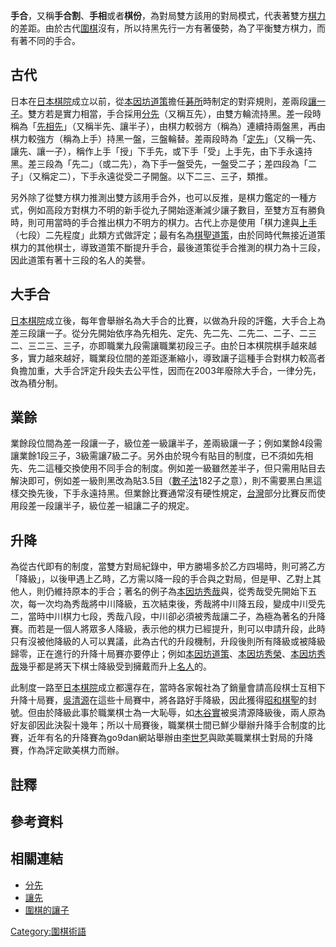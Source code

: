 '''手合'''，又稱'''手合割'''、'''手相'''或者'''棋份'''，為對局雙方該用的對局模式，代表著雙方[[圍棋段位制|棋力]]的差距。由於古代[[圍棋|圍棋]]沒有{{link-ja|貼目|コミ}}，所以持黑先行一方有著優勢，為了平衡雙方棋力，而有著不同的手合。

==古代==
日本在[[日本棋院|日本棋院]]成立以前，從[[本因坊道策|本因坊道策]]擔任[[碁所|碁所]]{{noteTag|為代表圍棋最高地位的官位，負責管理圍棋界的各項事宜。}}時制定的對弈規則，差兩段[[圍棋的讓子|讓一子]]。雙方若是實力相當，手合採用[[分先|分先]]（又稱互先），由雙方輪流持黑。差一段時稱為「[[先相先|先相先]]」（又稱半先、讓半子），由棋力較弱方（稱為{{link-ja|下手|上手と下手}}）連續持兩盤黑，再由棋力較強方（稱為上手）持黑一盤，三盤輪替。差兩段時為「[[讓先|定先]]」（又稱一先、讓先、讓一子），稱作上手「授」下手先，或下手「受」上手先，由下手永遠持黑。差三段為「先二」（或二先），為下手一盤受先，一盤受二子；差四段為「二子」（又稱定二），下手永遠從受二子開盤。以下二三、三子，類推{{refTag|{{Cite book|author={{link-ja|安永一|安永一}}|title=囲碁百年|publisher=[[時事通信社|時事通信社]]|location=日本|date=1901年|oclc=727572826}}}}{{refTag|name=史話|{{Cite book|author=沙濟琯|title=日本圍棋史話|publisher=世界文物出版社|location=中華民國|date=1983年|oclc=815874686}}}}。

另外除了從雙方棋力推測出雙方該用手合外，也可以反推，是棋力鑑定的一種方式，例如高段方對棋力不明的新手從九子開始逐漸減少讓子數目，至雙方互有勝負時，則可用當時的手合推出棋力不明方的棋力。古代{{link-ja|免狀|免許|段位證書}}上亦是使用「棋力達與[[上手|上手]]（七段）二先程度」{{noteTag|二先代表差三段，所以此證書代表有四段棋力。}}此類方式做評定；最有名為[[本因坊道策|棋聖道策]]，由於同時代無接近道策棋力的其他棋士，導致道策不斷提升手合，最後道策從手合推測的棋力為十三段，因此道策有著十三段的名人的美譽{{refTag|name=史話}}{{refTag|[http://mignon.ddo.jp/assembly/mignon/go_kisi/meikan_dosaku.html 木石庵-本因坊道策]}}。

==大手合==
{{Main|大手合}}
[[日本棋院|日本棋院]]成立後，每年會舉辦名為大手合的比賽，以做為升段的評鑑{{refTag|name=規約|[http://park6.wakwak.com/~igo/igorule/kiyaku2.html 日本棋院-旧‧囲碁規約]}}，大手合上為差三段讓一子。從分先開始依序為先相先{{noteTag|但改為下手持黑再持白再持黑，三盤輪替；而非古代的連持兩盤黑再持一盤白。}}、定先、先二先{{noteTag|同字面上意思，下手先受先一盤，再受二子一盤，再受先一盤，三盤輪替。}}、二先二、二子、二三二、三二三、三子，亦即職業九段需讓職業初段三子{{refTag|[http://goyu_kai.aquifer.jp/miscs/topics/topic01.html 囲碁界落穂-段級制]}}{{refTag|1=[http://ks001.kent-net.jp/~ks001187/cgi-bin/patio/patio.cgi?mode=view&no=32 大手合制度]}}{{refTag|name=規約}}。由於日本棋院棋手越來越多，實力越來越好，職業段位間的差距逐漸縮小，導致讓子這種手合對棋力較高者負擔加重，大手合評定升段失去公平性，因而在2003年廢除大手合{{noteTag|[[關西棋院|關西棋院]]則為2004年廢除}}，一律分先，改為積分制{{refTag|[http://www.nihonkiin.or.jp/player/rank.html 日本棋院-昇段制度]}}。

==業餘==
業餘段位間為差一段讓一子，級位差一級讓半子，差兩級讓一子；例如業餘4段需讓業餘1段三子，3級需讓7級二子。另外由於現今有貼目{{noteTag|黑棋一開始需先扣除一定的目數，分先來說通常為5.5目至7.5目。}}的制度，已不須如先相先、先二這種交換使用不同手合的制度。例如差一級雖然差半子，但只需用貼目去解決即可，例如差一級則黑改為貼3.5目（[[數子法|數子法]]182子之意），則不需要黑白黑這樣交換先後，下手永遠持黑{{refTag|1=[http://www.weiqi.org.tw/BulletinDetail.asp?BType=5 中華民國圍棋協會-圍棋規則]}}{{refTag|1=[http://www.inggo.org/index.php?option=com_content&view=category&layout=blog&id=35&Itemid=2 應昌期圍棋教育基金會-比賽規則]}}{{refTag|1=[http://www.airgo.com.tw/RaceDetail.asp?Seq=2267 2013年台灣舉辦比賽中用規則]}}。但業餘比賽通常沒有硬性規定，[[台灣|台灣]]部分比賽反而使用段差一段讓半子，級位差一組讓二子的規定{{refTag|[http://blog.xuite.net/godata/tc/3946244 台中圍棋協會]}}。

==升降==
為從古代即有的制度，當雙方對局紀錄中，甲方勝場多於乙方四場時，則可將乙方「降級」，以後甲遇上乙時，乙方需以降一段的手合與之對局，但是甲、乙對上其他人，則仍維持原本的手合；著名的例子為[[本因坊秀哉|本因坊秀哉]]與{{link-ja|石井千治|石井千治|中川龜三郎二世}}，從秀哉受先開始下五次{{link-ja|十局賽|番勝負}}，每一次均為秀哉將中川降級，五次結束後，秀哉將中川降五段，變成中川受先二，當時中川棋力七段，秀哉八段，中川卻必須被秀哉讓二子，為極為著名的升降賽{{refTag|name=秀哉|{{Cite book|author=本因坊秀哉|title=本因坊秀哉全集|publisher=蜀蓉棋艺出版社|location=中國|date=2002年|ISBN=978-7805487793}}}}。而若是一個人將眾多人降級，表示他的棋力已經提升，則可以申請升段，此時只有沒被他降級的人可以異議，此為古代的升段機制，升段後則所有降級或被降級歸零{{noteTag|如上述秀哉與中川，後秀哉升上名人，中川升上八段，兩人降級紀錄就歸零，改回先相先手合。{{refTag|name=秀哉}}}}，正在進行的升降十局賽亦要停止{{noteTag|如[[本因坊秀哉|本因坊秀哉]]初段時與{{link-ja|小林鐵次郎|小林鉄次郎}}進行升降十局賽，但中途秀哉升二段，所以十局賽就停弈。{{refTag|name=秀哉}}}}；例如[[本因坊道策|本因坊道策]]、[[本因坊秀榮|本因坊秀榮]]、[[本因坊秀哉|本因坊秀哉]]幾乎都是將天下棋士降級受到擁戴而升上[[名人_(圍棋)|名人]]的{{refTag|name=史話}}。

此制度一路至[[日本棋院|日本棋院]]成立都還存在，當時各家報社為了銷量會請高段棋士互相下升降十局賽{{refTag|{{Cite book|author=吳清源|title=人生十八局-現在我將這樣下|publisher=聯經出版公司|location=中華民國|date=2006年|ISBN=978-9570829822}}}}，[[吳清源|吳清源]]在這些十局賽中，將各路好手降級，因此獲得[[昭和|昭和]][[棋聖|棋聖]]的封號。但由於降級此事於職業棋士為一大恥辱，如[[木谷實|木谷實]]被吳清源降級後，兩人原為好友卻因此決裂十幾年{{refTag|{{Cite book|author=李敬訓|title=圍棋史話2-三三‧星‧天元|publisher=鳴祝出版社|location=中華民國|date=2011年|ISBN=978-9868551251}}}}；所以十局賽後，職業棋士間已鮮少舉辦升降手合制度的比賽，近年有名的升降賽為go9dan網站舉辦由[[李世乭|李世乭]]與歐美職業棋士對局的升降賽，作為評定歐美棋力而辦{{refTag|[http://www.board19.com/news/2013/01/27/%E5%B0%8D%E6%AD%90%E7%BE%8E%E8%81%B7%E6%A3%8B%E5%8D%87%E9%99%8D%E5%8D%81%E7%95%AA%E6%A3%8B-%E6%9D%8E%E4%B8%96%E4%B9%AD%E9%A6%96%E6%88%B0%E6%93%8A%E6%95%97%E5%8A%89%E5%BF%97%E9%81%A0/ 對歐美職棋升降十番棋! 李世乭首戰擊敗劉志遠]}}。

==註釋==
{{Reflist|1|list={{noteFoot}}}}

==參考資料==
{{Reflist|2|list={{refFoot}}}}

==相關連結==
*[[分先|分先]]
*[[讓先|讓先]]
*[[圍棋的讓子|圍棋的讓子]]

{{圍棋術語}}
[[Category:圍棋術語|Category:圍棋術語]]